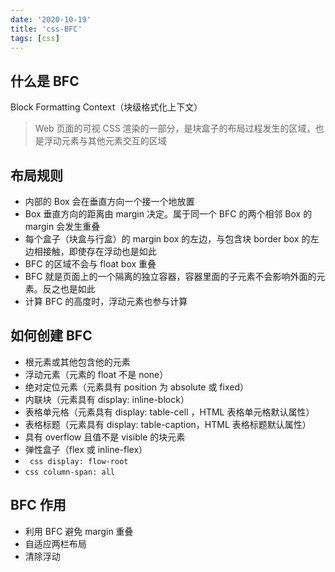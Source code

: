 ```yaml
---
date: '2020-10-19'
title: 'css-BFC'
tags: [css]
---
```


## 什么是 BFC

Block Formatting Context（块级格式化上下文）

> Web 页面的可视 CSS 渲染的一部分，是块盒子的布局过程发生的区域，也是浮动元素与其他元素交互的区域

## 布局规则

- 内部的 Box 会在垂直方向一个接一个地放置
- Box 垂直方向的距离由 margin 决定。属于同一个 BFC 的两个相邻 Box 的 margin 会发生重叠
- 每个盒子（块盒与行盒）的 margin box 的左边，与包含块 border box 的左边相接触，即使存在浮动也是如此
- BFC 的区域不会与 float box 重叠
- BFC 就是页面上的一个隔离的独立容器，容器里面的子元素不会影响外面的元素。反之也是如此
- 计算 BFC 的高度时，浮动元素也参与计算

## 如何创建 BFC

- 根元素或其他包含他的元素
- 浮动元素（元素的 float 不是 none）
- 绝对定位元素（元素具有 position 为 absolute 或 fixed）
- 内联块（元素具有 display: inline-block）
- 表格单元格（元素具有 display: table-cell ，HTML 表格单元格默认属性）
- 表格标题（元素具有 display: table-caption，HTML 表格标题默认属性）
- 具有 overflow 且值不是 visible 的块元素
- 弹性盒子（flex 或 inline-flex）
- ` css display: flow-root`
- `css column-span: all`

## BFC 作用

- 利用 BFC 避免 margin 重叠
- 自适应两栏布局
- 清除浮动
